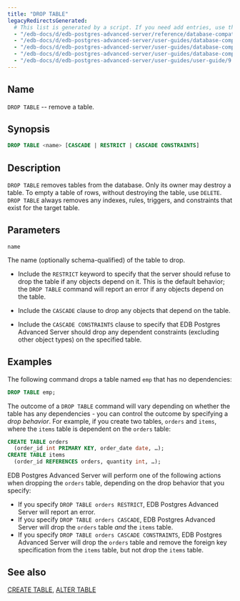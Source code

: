 ```yaml
---
title: "DROP TABLE"
legacyRedirectsGenerated:
  # This list is generated by a script. If you need add entries, use the `legacyRedirects` key.
  - "/edb-docs/d/edb-postgres-advanced-server/reference/database-compatibility-for-oracle-developers-reference-guide/9.6/Database_Compatibility_for_Oracle_Developers_Reference_Guide.1.071.html"
  - "/edb-docs/d/edb-postgres-advanced-server/user-guides/database-compatibility-for-oracle-developers-guide/9.6/Database_Compatibility_for_Oracle_Developers_Guide_v9.6.1.112.html"
  - "/edb-docs/d/edb-postgres-advanced-server/user-guides/database-compatibility-for-oracle-developers-guide/9.5/Database_Compatibility_for_Oracle_Developers_Guide.1.337.html"
  - "/edb-docs/d/edb-postgres-advanced-server/user-guides/database-compatibility-for-oracle-developers-guide/9.5/Database_Compatibility_for_Oracle_Developers_Guide.1.097.html"
  - "/edb-docs/d/edb-postgres-advanced-server/user-guides/user-guide/9.5/EDB_Postgres_Enterprise_Guide.1.061.html"
---
```


<div id="drop_table" class="registered_link"></div>

## Name

`DROP TABLE` -- remove a table.

## Synopsis

```sql
DROP TABLE <name> [CASCADE | RESTRICT | CASCADE CONSTRAINTS]
```

## Description

`DROP TABLE` removes tables from the database. Only its owner may destroy a table. To empty a table of rows, without destroying the table, use `DELETE`. `DROP TABLE` always removes any indexes, rules, triggers, and constraints that exist for the target table.

## Parameters

`name`

 The name (optionally schema-qualified) of the table to drop.

-   Include the `RESTRICT` keyword to specify that the server should refuse to drop the table if any objects depend on it. This is the default behavior; the `DROP TABLE` command will report an error if any objects depend on the table.

-   Include the `CASCADE` clause to drop any objects that depend on the table.

-   Include the `CASCADE CONSTRAINTS` clause to specify that EDB Postgres Advanced Server should drop any dependent constraints (excluding other object types) on the specified table.

## Examples

The following command drops a table named `emp` that has no dependencies:

```sql
DROP TABLE emp;
```

The outcome of a `DROP TABLE` command will vary depending on whether the table has any dependencies - you can control the outcome by specifying a *drop behavior*. For example, if you create two tables, `orders` and `items`, where the `items` table is dependent on the `orders` table:

```sql
CREATE TABLE orders
  (order_id int PRIMARY KEY, order_date date, …);
CREATE TABLE items
  (order_id REFERENCES orders, quantity int, …);
```

EDB Postgres Advanced Server will perform one of the following actions when dropping the `orders` table, depending on the drop behavior that you specify:

-   If you specify `DROP TABLE orders RESTRICT`, EDB Postgres Advanced Server will report an error.
-   If you specify `DROP TABLE orders CASCADE`, EDB Postgres Advanced Server will drop the `orders` table *and* the `items` table.
-   If you specify `DROP TABLE orders CASCADE CONSTRAINTS`, EDB Postgres Advanced Server will drop the `orders` table and remove the foreign key specification from the `items` table, but not drop the `items` table.

## See also

[CREATE TABLE](36_create_table/#create_table), [ALTER TABLE](12_alter_table/#alter_table)
